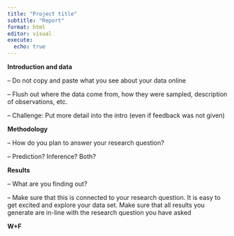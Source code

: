 ```yaml
---
title: "Project title"
subtitle: "Report"
format: html
editor: visual
execute:
  echo: true
---
```


**Introduction and data**

-- Do not copy and paste what you see about your data online

-- Flush out where the data come from, how they were sampled, description of observations, etc.

-- Challenge: Put more detail into the intro (even if feedback was not given)

**Methodology**

-- How do you plan to answer your research question?

-- Prediction? Inference? Both?

**Results**

-- What are you finding out?

-- Make sure that this is connected to your research question. It is easy to get excited and explore your data set. Make sure that all results you generate are in-line with the research question you have asked

**W+F**
